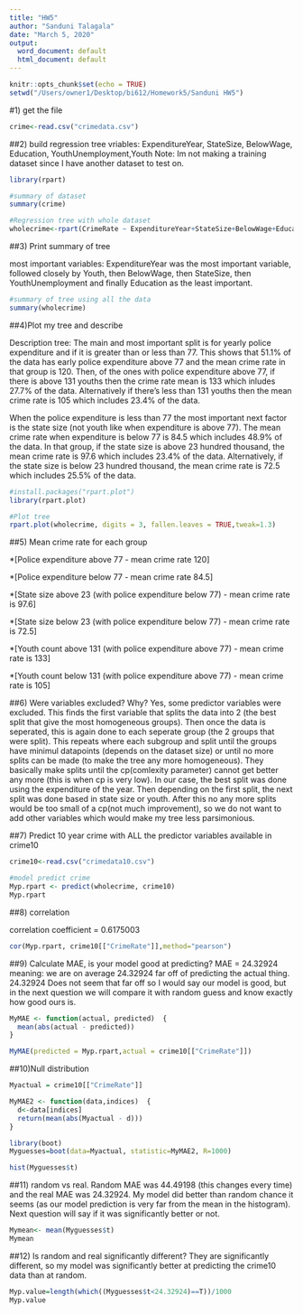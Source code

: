 ```yaml
---
title: "HW5"
author: "Sanduni Talagala"
date: "March 5, 2020"
output:
  word_document: default
  html_document: default
---
```


```r
knitr::opts_chunk$set(echo = TRUE)
setwd("/Users/owner1/Desktop/bi612/Homework5/Sanduni HW5")
```

#1)
get the file
```r
crime<-read.csv("crimedata.csv")
```

##2) build regression tree
vriables: ExpenditureYear, StateSize, BelowWage, Education, YouthUnemployment,Youth
Note: Im not making a training dataset since I have another dataset to test on.
```r
library(rpart)

#summary of dataset
summary(crime)

#Regression tree with whole dataset
wholecrime<-rpart(CrimeRate ~ ExpenditureYear+StateSize+BelowWage+Education+YouthUnemployment+Youth, data = crime)
```

##3) Print summary of tree

most important variables: ExpenditureYear was the most important variable, followed closely by Youth, then BelowWage, then StateSize, then YouthUnemployment and finally Education as the least important.
```r
#summary of tree using all the data
summary(wholecrime)
```

##4)Plot my tree and describe

Description tree: 
The main and most important split is for yearly police expenditure and if it is greater than or less than 77. This shows that 51.1% of the data has early police expenditure above 77 and the mean crime rate in that group is 120. Then, of the ones with police expenditure above 77, if there is above 131 youths then the crime rate mean is 133 which inludes 27.7% of the data. Alternatively if there's less than 131 youths then the mean crime rate is 105 which includes 23.4% of the data. 

When the police expenditure is less than 77 the most important next factor is the state size (not youth like when expenditure is above 77). The mean crime rate when expenditure is below 77 is 84.5 which includes 48.9% of the data. In that group, if the state size is above 23 hundred thousand, the mean crime rate is 97.6 which includes 23.4% of the data. Alternatively, if the state size is below 23 hundred thousand, the mean crime rate is 72.5 which includes 25.5% of the data.

```r
#install.packages("rpart.plot")
library(rpart.plot)

#Plot tree
rpart.plot(wholecrime, digits = 3, fallen.leaves = TRUE,tweak=1.3)
```

##5) Mean crime rate for each group

*[Police expenditure above 77 - mean crime rate 120]

*[Police expenditure below 77 - mean crime rate 84.5]

*[State size above 23 (with police expenditure below 77) - mean crime rate is 97.6]

*[State size below 23 (with police expenditure below 77) - mean crime rate is 72.5]

*[Youth count above 131 (with police expenditure above 77) - mean crime rate is 133]

*[Youth count below 131 (with police expenditure above 77) - mean crime rate is 105]

##6) Were variables excluded? Why?
Yes, some predictor variables were excluded. This finds the first variable that splits the data into 2 (the best split that give the most homogeneous groups). Then once the data is seperated, this is again done to each seperate group (the 2 groups that were split). This repeats where each subgroup and split until the groups have minimul datapoints (depends on the dataset size) or until no more splits can be made (to make the tree any more homogeneous). They basically make splits until the cp(comlexity parameter) cannot get better any more (this is when cp is very low). In our case, the best split was done using the expenditure of the year. Then depending on the first split, the next split was done based in state size or youth. After this no any more splits would be too small of a cp(not much improvement), so we do not want to add other variables which would make my tree less parsimonious.

##7) Predict 10 year crime with ALL the predictor variables available in crime10
```r
crime10<-read.csv("crimedata10.csv")

#model predict crime 
Myp.rpart <- predict(wholecrime, crime10) 
Myp.rpart
```

##8) correlation

correlation coefficient = 0.6175003
```r
cor(Myp.rpart, crime10[["CrimeRate"]],method="pearson")
```

##9) Calculate MAE, is your model good at predicting?
MAE = 24.32924
meaning: we are on average 24.32924 far off of predicting the actual thing. 24.32924 Does not seem that far off so I would say our model is good, but in the next question we will compare it with random guess and know exactly how good ours is.
```r
MyMAE <- function(actual, predicted)  {
  mean(abs(actual - predicted))
}

MyMAE(predicted = Myp.rpart,actual = crime10[["CrimeRate"]])
```


##10)Null distribution
```r
Myactual = crime10[["CrimeRate"]]

MyMAE2 <- function(data,indices)  {
  d<-data[indices]
  return(mean(abs(Myactual - d)))
}

library(boot)
Myguesses=boot(data=Myactual, statistic=MyMAE2, R=1000)

hist(Myguesses$t)
```

##11) random vs real.
Random MAE was 44.49198 (this changes every time) and the real MAE was 24.32924. My model did better than random chance it seems (as our model prediction is very far from the mean in the histogram). Next question will say if it was significantly better or not.
```r
Mymean<- mean(Myguesses$t)
Mymean
```


##12) Is random and real significantly different?
They are significantly different, so my model was significantly better at predicting the crime10 data than at random.
```r
Myp.value=length(which((Myguesses$t<24.32924)==T))/1000
Myp.value
```

